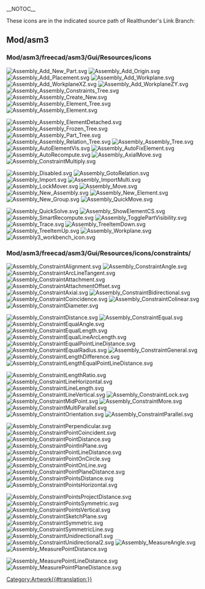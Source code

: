 __NOTOC__
<languages/>
<translate>

<!--T:1-->
These icons are in the indicated source path of Realthunder's Link Branch:

== Mod/asm3 == <!--T:2-->

=== Mod/asm3/freecad/asm3/Gui/Resources/icons === <!--T:3-->

</translate>
[[Image:Assembly_Add_New_Part.svg]]
[[Image:Assembly_Add_Origin.svg]]
[[Image:Assembly_Add_Placement.svg]]
[[Image:Assembly_Add_Workplane.svg]]
[[Image:Assembly_Add_WorkplaneXZ.svg]]
[[Image:Assembly_Add_WorkplaneZY.svg]]
[[Image:Assembly_Assembly_Constraints_Tree.svg]]
[[Image:Assembly_Assembly_Create_New.svg]]
[[Image:Assembly_Assembly_Element_Tree.svg]]
[[Image:Assembly_Assembly_Element.svg]]

[[Image:Assembly_Assembly_ElementDetached.svg]]
[[Image:Assembly_Assembly_Frozen_Tree.svg]]
[[Image:Assembly_Assembly_Part_Tree.svg]]
[[Image:Assembly_Assembly_Relation_Tree.svg]]
[[Image:Assembly_Assembly_Tree.svg]]
[[Image:Assembly_AutoElementVis.svg]]
[[Image:Assembly_AutoFixElement.svg]]
[[Image:Assembly_AutoRecompute.svg]]
[[Image:Assembly_AxialMove.svg]]
[[Image:Assembly_ConstraintMultiply.svg]]

[[Image:Assembly_Disabled.svg]]
[[Image:Assembly_GotoRelation.svg]]
[[Image:Assembly_Import.svg]]
[[Image:Assembly_ImportMulti.svg]]
[[Image:Assembly_LockMover.svg]]
[[Image:Assembly_Move.svg]]
[[Image:Assembly_New_Assembly.svg]]
[[Image:Assembly_New_Element.svg]]
[[Image:Assembly_New_Group.svg]]
[[Image:Assembly_QuickMove.svg]]

[[Image:Assembly_QuickSolve.svg]]
[[Image:Assembly_ShowElementCS.svg]]
[[Image:Assembly_SmartRecompute.svg]]
[[Image:Assembly_TogglePartVisibility.svg]]
[[Image:Assembly_Trace.svg]]
[[Image:Assembly_TreeItemDown.svg]]
[[Image:Assembly_TreeItemUp.svg]]
[[Image:Assembly_Workplane.svg]]
[[Image:Assembly3_workbench_icon.svg]]<!--Name AssemblyWorkbench.svg also used by the built-in Assembly WB-->
<translate>

=== Mod/asm3/freecad/asm3/Gui/Resources/icons/constraints/ === <!--T:4-->

</translate>
[[Image:Assembly_ConstraintAlignment.svg]]
[[Image:Assembly_ConstraintAngle.svg]]
[[Image:Assembly_ConstraintArcLineTangent.svg]]
[[Image:Assembly_ConstraintAttachment.svg]]
[[Image:Assembly_ConstraintAttachmentOffset.svg]]
[[Image:Assembly_ConstraintAxial.svg]]
[[Image:Assembly_ConstraintBidirectional.svg]]
[[Image:Assembly_ConstraintCoincidence.svg]]
[[Image:Assembly_ConstraintColinear.svg]]
[[Image:Assembly_ConstraintDiameter.svg]]

[[Image:Assembly_ConstraintDistance.svg]]
[[Image:Assembly_ConstraintEqual.svg]]
[[Image:Assembly_ConstraintEqualAngle.svg]]
[[Image:Assembly_ConstraintEqualLength.svg]]
[[Image:Assembly_ConstraintEqualLineArcLength.svg]]
[[Image:Assembly_ConstraintEqualPointLineDistance.svg]]
[[Image:Assembly_ConstraintEqualRadius.svg]]
[[Image:Assembly_ConstraintGeneral.svg]]
[[Image:Assembly_ConstraintLengthDifference.svg]]
[[Image:Assembly_ConstraintLengthEqualPointLineDistance.svg]]

[[Image:Assembly_ConstraintLengthRatio.svg]]
[[Image:Assembly_ConstraintLineHorizontal.svg]]
[[Image:Assembly_ConstraintLineLength.svg]]
[[Image:Assembly_ConstraintLineVertical.svg]]
[[Image:Assembly_ConstraintLock.svg]]
[[Image:Assembly_ConstraintMidPoint.svg]]
[[Image:Assembly_ConstraintMore.svg]]
[[Image:Assembly_ConstraintMultiParallel.svg]]
[[Image:Assembly_ConstraintOrientation.svg]]
[[Image:Assembly_ConstraintParallel.svg]]

[[Image:Assembly_ConstraintPerpendicular.svg]]
[[Image:Assembly_ConstraintPointCoincident.svg]]
[[Image:Assembly_ConstraintPointDistance.svg]]
[[Image:Assembly_ConstraintPointInPlane.svg]]
[[Image:Assembly_ConstraintPointLineDistance.svg]]
[[Image:Assembly_ConstraintPointOnCircle.svg]]
[[Image:Assembly_ConstraintPointOnLine.svg]]
[[Image:Assembly_ConstraintPointPlaneDistance.svg]]
[[Image:Assembly_ConstraintPointsDistance.svg]]
[[Image:Assembly_ConstraintPointsHorizontal.svg]]

[[Image:Assembly_ConstraintPointsProjectDistance.svg]]
[[Image:Assembly_ConstraintPointsSymmetric.svg]]
[[Image:Assembly_ConstraintPointsVertical.svg]]
[[Image:Assembly_ConstraintSketchPlane.svg]]
[[Image:Assembly_ConstraintSymmetric.svg]]
[[Image:Assembly_ConstraintSymmetricLine.svg]]
[[Image:Assembly_ConstraintUnidirectional1.svg]]
[[Image:Assembly_ConstraintUnidirectional2.svg]]
[[Image:Assembly_MeasureAngle.svg]]
[[Image:Assembly_MeasurePointDistance.svg]]

[[Image:Assembly_MeasurePointLineDistance.svg]]
[[Image:Assembly_MeasurePointPlaneDistance.svg]]
<translate>


</translate>
[[Category:Artwork{{#translation:}}]]